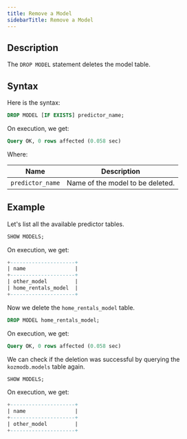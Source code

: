 ```yaml
---
title: Remove a Model
sidebarTitle: Remove a Model
---
```


## Description

The `DROP MODEL` statement deletes the model table.

## Syntax

Here is the syntax:

```sql
DROP MODEL [IF EXISTS] predictor_name;
```

On execution, we get:

```sql
Query OK, 0 rows affected (0.058 sec)
```

Where:

| Name               | Description                      |
| ------------------ | -------------------------------- |
| `predictor_name`   | Name of the model to be deleted. |

## Example

Let's list all the available predictor tables.

```sql
SHOW MODELS;
```

On execution, we get:

```sql
+---------------------+
| name                |
+---------------------+
| other_model         |
| home_rentals_model  |
+---------------------+
```

Now we delete the `home_rentals_model` table.

```sql
DROP MODEL home_rentals_model;
```

On execution, we get:

```sql
Query OK, 0 rows affected (0.058 sec)
```

We can check if the deletion was successful by querying the `kozmodb.models`
table again.

```sql
SHOW MODELS;
```

On execution, we get:

```sql
+---------------------+
| name                |
+---------------------+
| other_model         |
+---------------------+
```
